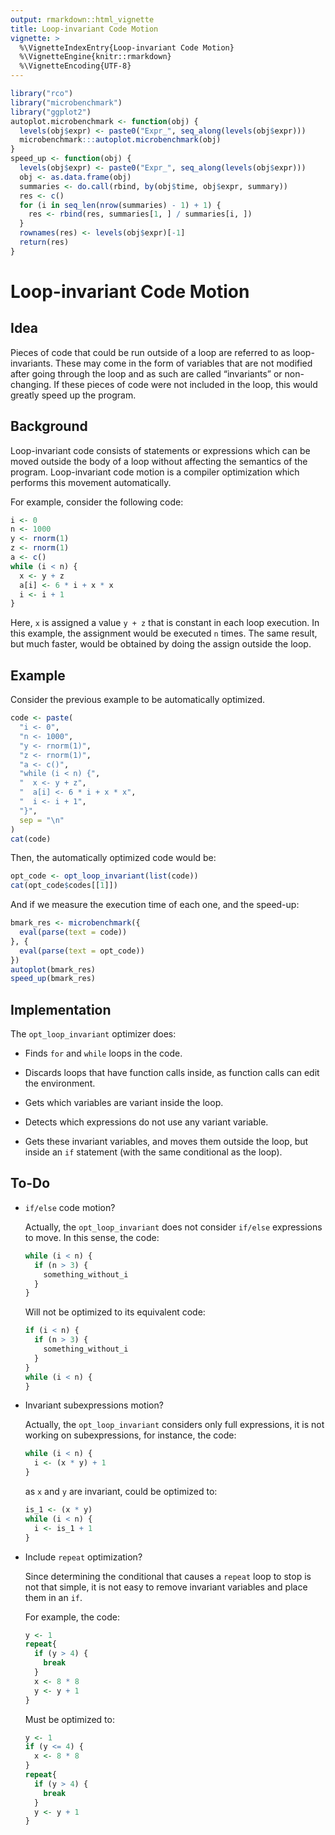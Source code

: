 ```yaml
---
output: rmarkdown::html_vignette
title: Loop-invariant Code Motion
vignette: >
  %\VignetteIndexEntry{Loop-invariant Code Motion}
  %\VignetteEngine{knitr::rmarkdown}
  %\VignetteEncoding{UTF-8}
---
```


```r
library("rco")
library("microbenchmark")
library("ggplot2")
autoplot.microbenchmark <- function(obj) {
  levels(obj$expr) <- paste0("Expr_", seq_along(levels(obj$expr)))
  microbenchmark:::autoplot.microbenchmark(obj)
}
speed_up <- function(obj) {
  levels(obj$expr) <- paste0("Expr_", seq_along(levels(obj$expr)))
  obj <- as.data.frame(obj)
  summaries <- do.call(rbind, by(obj$time, obj$expr, summary))
  res <- c()
  for (i in seq_len(nrow(summaries) - 1) + 1) {
    res <- rbind(res, summaries[1, ] / summaries[i, ])
  }
  rownames(res) <- levels(obj$expr)[-1]
  return(res)
}
```

# Loop-invariant Code Motion

## Idea

Pieces of code that could be run outside of a loop are referred to as loop-invariants. These may come in the form of variables that are not modified after going through the loop and as such are called "invariants" or non-changing. If these pieces of code were not included in the loop, this would greatly speed up the program.

## Background

Loop-invariant code consists of statements or expressions which can be moved outside the body of a loop without affecting the semantics of the program. Loop-invariant code motion is a compiler optimization which performs this movement automatically. 

For example, consider the following code:

```r
i <- 0
n <- 1000
y <- rnorm(1)
z <- rnorm(1)
a <- c()
while (i < n) {
  x <- y + z
  a[i] <- 6 * i + x * x
  i <- i + 1
}
```

Here, `x` is assigned a value `y + z` that is constant in each loop execution. In this example, the assignment would be executed `n` times. The same result, but much faster, would be obtained by doing the assign outside the loop.

## Example

Consider the previous example to be automatically optimized.

```r
code <- paste(
  "i <- 0",
  "n <- 1000",
  "y <- rnorm(1)",
  "z <- rnorm(1)",
  "a <- c()",
  "while (i < n) {",
  "  x <- y + z",
  "  a[i] <- 6 * i + x * x",
  "  i <- i + 1",
  "}",
  sep = "\n"
)
cat(code)
```

Then, the automatically optimized code would be:

```r
opt_code <- opt_loop_invariant(list(code))
cat(opt_code$codes[[1]])
```

And if we measure the execution time of each one, and the speed-up:

```r
bmark_res <- microbenchmark({
  eval(parse(text = code))
}, {
  eval(parse(text = opt_code))
})
autoplot(bmark_res)
speed_up(bmark_res)
```

## Implementation

The `opt_loop_invariant` optimizer does:

* Finds `for` and `while` loops in the code.

* Discards loops that have function calls inside, as function calls can edit the environment.

* Gets which variables are variant inside the loop.

* Detects which expressions do not use any variant variable.

* Gets these invariant variables, and moves them outside the loop, but inside an `if` statement (with the same conditional as the loop).

## To-Do

* `if/else` code motion?
  
  Actually, the `opt_loop_invariant` does not consider `if/else` expressions to move. In this sense, the code:
  
  ```r
  while (i < n) {
    if (n > 3) {
      something_without_i
    }
  }
  ```
  
  Will not be optimized to its equivalent code:
  
  ```r
  if (i < n) {
    if (n > 3) {
      something_without_i
    }
  }
  while (i < n) {
  }
  ```

* Invariant subexpressions motion?
  
  Actually, the `opt_loop_invariant` considers only full expressions, it is not working on subexpressions, for instance, the code:
  
  ```r
  while (i < n) {
    i <- (x * y) + 1
  }
  ```
  
  as `x` and `y` are invariant, could be optimized to:
  
  ```r
  is_1 <- (x * y)
  while (i < n) {
    i <- is_1 + 1
  }
  ```

* Include `repeat` optimization?
  
  Since determining the conditional that causes a `repeat` loop to stop is not that simple, it is not easy to remove invariant variables and place them in an `if`.
  
  For example, the code:
  
  ```r
  y <- 1
  repeat{
    if (y > 4) {
      break
    }
    x <- 8 * 8
    y <- y + 1
  }
  ```
  
  Must be optimized to:
  
  ```r
  y <- 1
  if (y <= 4) {
    x <- 8 * 8
  }
  repeat{
    if (y > 4) {
      break
    }
    y <- y + 1
  }
  ```
